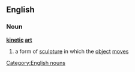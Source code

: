 ==English==
===Noun===
{{wikipedia}}
'''[[kinetic]] [[art]]'''
#a form of [[sculpture]] in which the [[object]] [[move]]s
[[Category:English nouns]]